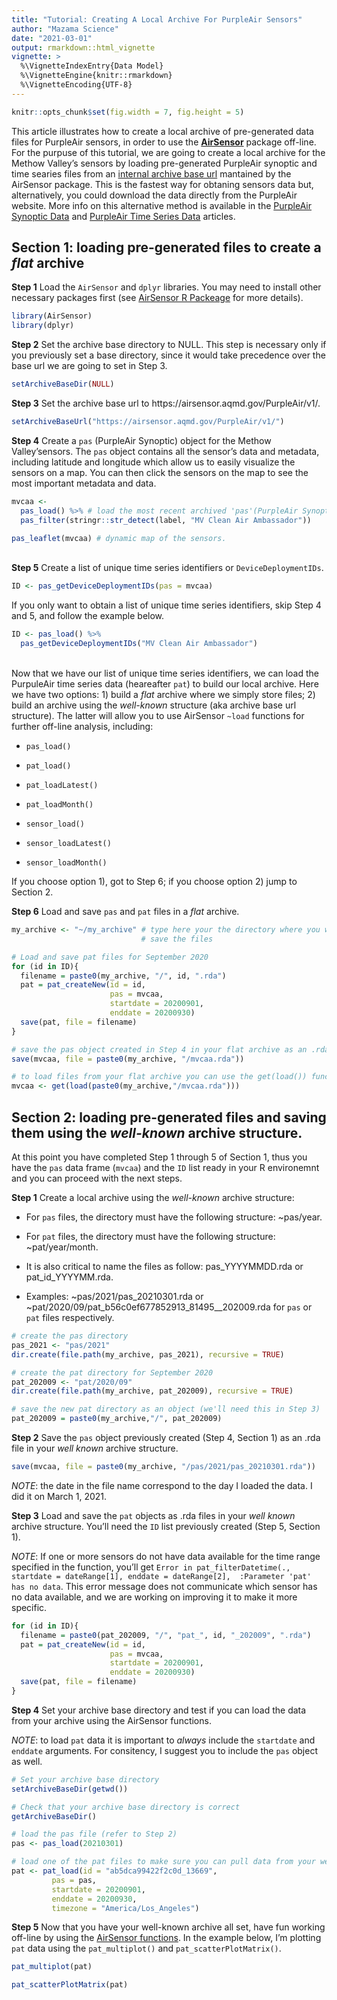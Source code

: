 ```yaml
---
title: "Tutorial: Creating A Local Archive For PurpleAir Sensors"
author: "Mazama Science"
date: "2021-03-01"
output: rmarkdown::html_vignette
vignette: >
  %\VignetteIndexEntry{Data Model}
  %\VignetteEngine{knitr::rmarkdown}
  %\VignetteEncoding{UTF-8}
---
```


```r
knitr::opts_chunk$set(fig.width = 7, fig.height = 5)
```

This article illustrates how to create a local archive of pre-generated data 
files for PurpleAir sensors, in order to use the **[AirSensor](https://mazamascience.github.io/AirSensor/index.html)** package off-line. 
For the purpuse of this tutorial, we are going to create a local archive
for the Methow Valley's sensors by loading pre-generated 
PurpleAir synoptic and time searies files from an [internal archive base url](https://airsensor.aqmd.gov/PurpleAir/v1/) mantained by the AirSensor 
package. This is the fastest way for obtaning sensors data but, alternatively, 
you could download the data directly from the PurpleAir website. 
More info on this alternative method is available in the [PurpleAir Synoptic Data](https://mazamascience.github.io/AirSensor/articles/articles/pas_introduction.html) and 
[PurpleAir Time Series Data](https://mazamascience.github.io/AirSensor/articles/articles/pat_introduction.html) articles. 


## Section 1: loading pre-generated files to create a *flat* archive 

**Step 1** Load the `AirSensor` and `dplyr` libraries. You may need to install 
other necessary packages first (see [AirSensor R Packeage](https://mazamascience.github.io/AirSensor/index.html) for more details).

```r
library(AirSensor)
library(dplyr)
```

**Step 2** Set the archive base directory to NULL. This step is necessary only 
if you previously set a base directory, since it would take precedence over the 
base url we are going to set in Step 3.

```r
setArchiveBaseDir(NULL)
```

**Step 3** Set the archive base url to https://airsensor.aqmd.gov/PurpleAir/v1/. 
```r
setArchiveBaseUrl("https://airsensor.aqmd.gov/PurpleAir/v1/")
```

**Step 4** Create a `pas` (PurpleAir Synoptic) object for
the Methow Valley'sensors. The `pas` object contains all the sensor's data 
and metadata, including latitude and longitude which allow us to easily visualize
the sensors on a map. You can then click the sensors on the map to see the most 
important metadata and data.
```r
mvcaa <-
  pas_load() %>% # load the most recent archived 'pas'(PurpleAir Synoptic)
  pas_filter(stringr::str_detect(label, "MV Clean Air Ambassador"))
```
```r
pas_leaflet(mvcaa) # dynamic map of the sensors.
```
<br>
**Step 5** Create a list of unique time series identifiers or `DeviceDeploymentIDs`.
```r
ID <- pas_getDeviceDeploymentIDs(pas = mvcaa)
```

If you only want to obtain a list of unique time series identifiers, skip Step 4
and 5, and follow the example below.

```r
ID <- pas_load() %>%
  pas_getDeviceDeploymentIDs("MV Clean Air Ambassador")
```
<br>
Now that we have our list of unique time series identifiers, we can load the PurpuleAir time series data (heareafter `pat`) to build our local archive. 
Here we have two options: 1) build a *flat* archive 
where we simply store files; 2) build an archive using the *well-known* structure
(aka archive base url structure). The latter will allow you to use 
AirSensor `~load` functions for further off-line analysis, including:

* `pas_load()`

* `pat_load()`

* `pat_loadLatest()`

* `pat_loadMonth()`

* `sensor_load()`

* `sensor_loadLatest()`

* `sensor_loadMonth()`

If you choose option 1), got to Step 6; if you choose option 2) jump to Section 
2.

**Step 6** Load and save `pas` and `pat` files in a *flat* archive. 
```r

my_archive <- "~/my_archive" # type here your the directory where you want to 
                             # save the files 

# Load and save pat files for September 2020
for (id in ID){
  filename = paste0(my_archive, "/", id, ".rda")
  pat = pat_createNew(id = id,
                      pas = mvcaa,
                      startdate = 20200901, 
                      enddate = 20200930)
  save(pat, file = filename)
} 

# save the pas object created in Step 4 in your flat archive as an .rda file
save(mvcaa, file = paste0(my_archive, "/mvcaa.rda"))

# to load files from your flat archive you can use the get(load()) function 
mvcaa <- get(load(paste0(my_archive,"/mvcaa.rda")))

```


## Section 2: loading pre-generated files and saving them using the *well-known* archive structure. 

At this point you have completed Step 1 through 5 of Section 1, thus you have
the `pas` data frame (`mvcaa`) and the `ID` list ready in your R environemnt 
and you can proceed with the next steps.

**Step 1** Create a local archive using the *well-known* archive structure:

* For `pas` files, the directory must have the following structure: ~pas/year.

* For `pat` files, the directory must have the following structure: ~pat/year/month.

* It is also critical to name the files as follow: pas_YYYYMMDD.rda or pat_id_YYYYMM.rda. 

* Examples: ~pas/2021/pas_20210301.rda or 
~pat/2020/09/pat_b56c0ef677852913_81495__202009.rda for `pas` or `pat` files respectively. 

```r

# create the pas directory
pas_2021 <- "pas/2021"
dir.create(file.path(my_archive, pas_2021), recursive = TRUE)

# create the pat directory for September 2020
pat_202009 <- "pat/2020/09"
dir.create(file.path(my_archive, pat_202009), recursive = TRUE)

# save the new pat directory as an object (we'll need this in Step 3)
pat_202009 = paste0(my_archive,"/", pat_202009)
```

**Step 2** Save the `pas` object previously created (Step 4, Section 1) as an 
.rda file in your *well known* archive structure. 

```r
save(mvcaa, file = paste0(my_archive, "/pas/2021/pas_20210301.rda"))
```
*NOTE*: the date in the file name correspond to the day I loaded 
the data. I did it on March 1, 2021.


**Step 3** Load and save the `pat` objects as .rda files in your *well known* 
archive structure. You'll need the `ID` list previously created (Step 5, 
Section 1). 

*NOTE*: If one or more sensors do not have data available for the 
time range specified in the function, you'll get `Error in pat_filterDatetime(., startdate = dateRange[1], enddate = dateRange[2],  :Parameter 'pat' has no data`. 
This error message does not communicate which sensor has no data available, and 
we are working on improving it to make it more specific. 

```r

for (id in ID){
  filename = paste0(pat_202009, "/", "pat_", id, "_202009", ".rda")
  pat = pat_createNew(id = id,
                      pas = mvcaa,
                      startdate = 20200901,
                      enddate = 20200930)
  save(pat, file = filename)
}
```

**Step 4** Set your archive base directory and test if you can load the data 
from your archive using the AirSensor functions. 

*NOTE*: to load `pat` data it 
is important to *always* include the `startdate` and `enddate` arguments. 
For consitency, I suggest you to include the `pas` object as well.


```r

# Set your archive base directory
setArchiveBaseDir(getwd())

# Check that your archive base directory is correct
getArchiveBaseDir()

# load the pas file (refer to Step 2)
pas <- pas_load(20210301) 

# load one of the pat files to make sure you can pull data from your well-known archive 
pat <- pat_load(id = "ab5dca99422f2c0d_13669",
         pas = pas,
         startdate = 20200901,
         enddate = 20200930, 
         timezone = "America/Los_Angeles")
```

**Step 5** Now that you have your well-known archive all set, have fun working off-line by using the [AirSensor functions](https://mazamascience.github.io/AirSensor/reference/index.html). 
In the example below, I'm plotting `pat` data using the `pat_multiplot()` and `pat_scatterPlotMatrix()`.

```r
pat_multiplot(pat)
```

```r
pat_scatterPlotMatrix(pat)
```



